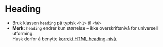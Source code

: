 
<Meta of={stories} />

# Heading

- Bruk klassen `heading` på typisk `<h1>` til `<h6>`
- **Merk:** `heading` endrer kun størrelse – ikke overskriftsnivå for universell utforming.<br />Husk derfor å benytte [korrekt HTML heading-nivå](https://www.uutilsynet.no/veiledning/246-overskrifter-og-ledetekster/1253).

<Canvas of={stories.Default} />